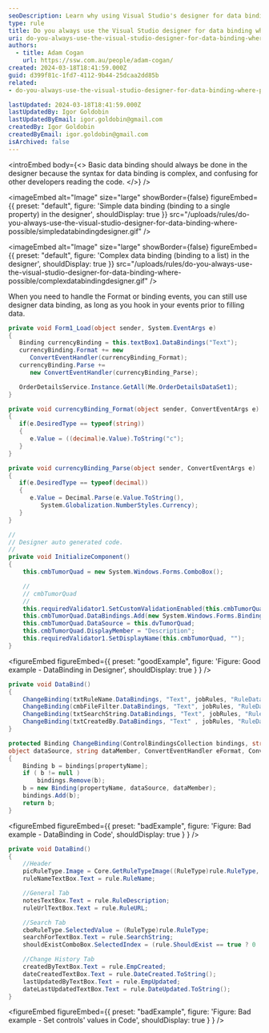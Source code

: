 ```yaml
---
seoDescription: Learn why using Visual Studio's designer for data binding simplifies complex syntax and enhances code readability
type: rule
title: Do you always use the Visual Studio designer for data binding where possible?
uri: do-you-always-use-the-visual-studio-designer-for-data-binding-where-possible
authors:
  - title: Adam Cogan
    url: https://ssw.com.au/people/adam-cogan/
created: 2024-03-18T18:41:59.000Z
guid: d399f81c-1fd7-4112-9b44-25dcaa2dd85b
related:
- do-you-always-use-the-visual-studio-designer-for-data-binding-where-possible

lastUpdated: 2024-03-18T18:41:59.000Z
lastUpdatedBy: Igor Goldobin
lastUpdatedByEmail: igor.goldobin@gmail.com
createdBy: Igor Goldobin
createdByEmail: igor.goldobin@gmail.com
isArchived: false
---
```

<introEmbed
  body={<>
Basic data binding should always be done in the designer because the syntax for data binding is complex, and confusing for other developers reading the code.
  </>}
/>

<imageEmbed
  alt="Image"
  size="large"
  showBorder={false}
  figureEmbed={{
    preset: "default",
    figure: 'Simple data binding (binding to a single property) in the designer',
    shouldDisplay: true
  }}
  src="/uploads/rules/do-you-always-use-the-visual-studio-designer-for-data-binding-where-possible/simpledatabindingdesigner.gif"
/>


<imageEmbed
  alt="Image"
  size="large"
  showBorder={false}
  figureEmbed={{
    preset: "default",
    figure: 'Complex data binding (binding to a list) in the designer',
    shouldDisplay: true
  }}
  src="/uploads/rules/do-you-always-use-the-visual-studio-designer-for-data-binding-where-possible/complexdatabindingdesigner.gif"
/>

When you need to handle the Format or binding events, you can still use designer data binding, as long as you hook in your events prior to filling data.

```cs
private void Form1_Load(object sender, System.EventArgs e)
{
   Binding currencyBinding = this.textBox1.DataBindings("Text");
   currencyBinding.Format += new
      ConvertEventHandler(currencyBinding_Format);
   currencyBinding.Parse +=
      new ConvertEventHandler(currencyBinding_Parse);

   OrderDetailsService.Instance.GetAll(Me.OrderDetailsDataSet1);
}

private void currencyBinding_Format(object sender, ConvertEventArgs e)
{
   if(e.DesiredType == typeof(string))
   {
      e.Value = ((decimal)e.Value).ToString("c");
   }
}

private void currencyBinding_Parse(object sender, ConvertEventArgs e)
{
   if(e.DesiredType == typeof(decimal))
   {
      e.Value = Decimal.Parse(e.Value.ToString(),
         System.Globalization.NumberStyles.Currency);
   }
}
```

```cs
//
// Designer auto generated code.
//
private void InitializeComponent()
{
    this.cmbTumorQuad = new System.Windows.Forms.ComboBox();

    //
    // cmbTumorQuad
    //
    this.requiredValidator1.SetCustomValidationEnabled(this.cmbTumorQuad, true);
    this.cmbTumorQuad.DataBindings.Add(new System.Windows.Forms.Binding("SelectedValue", this.dvOccMain, "TumorQuadrant"));
    this.cmbTumorQuad.DataSource = this.dvTumorQuad;
    this.cmbTumorQuad.DisplayMember = "Description";
    this.requiredValidator1.SetDisplayName(this.cmbTumorQuad, "");
}
```

<figureEmbed figureEmbed={{
  preset: "goodExample",
  figure: 'Figure: Good example - DataBinding in Designer',
  shouldDisplay: true
} } />


```cs
private void DataBind()
{
    ChangeBinding(txtRuleName.DataBindings, "Text", jobRules, "RuleData.RuleName");
    ChangeBinding(cmbFileFilter.DataBindings, "Text", jobRules, "RuleData.FileFilter");
    ChangeBinding(txtSearchString.DataBindings, "Text", jobRules, "RuleData.SearchString");
    ChangeBinding(txtCreatedBy.DataBindings, "Text" , jobRules, "RuleData.EmpCreated");
}

protected Binding ChangeBinding(ControlBindingsCollection bindings, string propertyName,
object dataSource, string dataMember, ConvertEventHandler eFormat, ConvertEventHandler eParse)
{
    Binding b = bindings[propertyName];
    if ( b != null )
        bindings.Remove(b);
    b = new Binding(propertyName, dataSource, dataMember);
    bindings.Add(b);
    return b;
}
```

<figureEmbed figureEmbed={{
  preset: "badExample",
  figure: 'Figure: Bad example - DataBinding in Code',
  shouldDisplay: true
} } />


```cs
private void DataBind()
{
    //Header
    picRuleType.Image = Core.GetRuleTypeImage((RuleType)rule.RuleType, 48);
    ruleNameTextBox.Text = rule.RuleName;

    //General Tab
    notesTextBox.Text = rule.RuleDescription;
    ruleUrlTextBox.Text = rule.RuleURL;

    //Search Tab
    cboRuleType.SelectedValue = (RuleType)rule.RuleType;
    searchForTextBox.Text = rule.SearchString;
    shouldExistComboBox.SelectedIndex = (rule.ShouldExist == true ? 0 : 1);

    //Change History Tab
    createdByTextBox.Text = rule.EmpCreated;
    dateCreatedTextBox.Text = rule.DateCreated.ToString();
    lastUpdatedByTextBox.Text = rule.EmpUpdated;
    dateLastUpdatedTextBox.Text = rule.DateUpdated.ToString();
}
```

<figureEmbed figureEmbed={{
  preset: "badExample",
  figure: 'Figure: Bad example - Set controls\' values in Code',
  shouldDisplay: true
} } />
